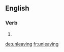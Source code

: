 
==English==

===Verb===
{{head|en|present participle}}

# {{present participle of|unleave|lang=en|nocat=1}}

[[de:unleaving]]
[[fr:unleaving]]
